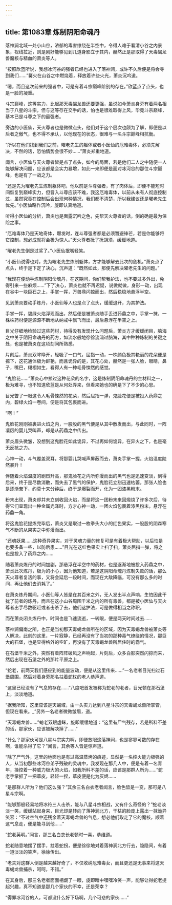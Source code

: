```yaml
---
---
---
```

title: 第1083章 炼制阴阳命魂丹
---



落神涧北域一处小山谷，浓郁的毒害缭绕在半空中，令得人难于看清小谷之内景象，视线拉近，则是刚好能够见到几道身影立于其内，赫然正是那取得了天毒蝎龙兽魔核与精血的萧炎等人。

“按照欣蓝所说，我想冰河谷的强者已经也进入了落神涧，或许不久后便是将会寻到我们……”篝火在山谷之中燃烧着，释放着许些火光，萧炎沉吟道。

“嗯，而且这次前来的强者中，可是有着斗宗巅峰阶别的存在。”欣蓝点了点头，也是一脸的凝重。

斗宗巅峰，这等实力，比起那天毒蝎龙兽还要更强，虽说如今萧炎身旁有着两名相当于八星的斗宗，但与这等存在交手的话，怕也是很难取得上风，毕竟斗宗巅峰，基本已是斗尊之下的最强者。

旁边的小医仙，天火尊者也是微微点头，他们对于这个层次也颇为了解，即便是以后者之傲气，也不得不承认，以他现在的状态，很难与一名斗宗巅峰相抗衡。

“所以在他们找到我们之前，曜老先生的躯体或者小医仙的厄难毒体，必须先解决，不然的话，恐怕情势会很不妙……”萧炎郑重地道。

闻言，小医仙与天火尊者皆是点了点头，如今的局面，若是他们二人之中随便一人能够解决问题，应该都是会实力暴增，如此一来即便是面对冰河谷的那位斗宗巅峰，也是有了一战之力。

“还是先为曜老先生炼制躯体吧，他以前是斗尊强者，有了肉体后，即便不能短时间恢复到巅峰实力，但晋入斗尊应该不难，我这厄难毒体，以前从未有人彻底控制过，虽然究竟在控制后会出现何种情况，我们都不清楚，所以我建议还是曜老先生优先。”小医仙略作沉吟，旋即认真地道。

听得小医仙的分析，萧炎也是面露沉吟之色，先帮天火尊者的话，倒的确是最为保险之事。

“厄难毒体乃是天地奇体，爆发时，连斗尊强者都是必须暂避锋芒，若是你能够将它控制，想必成就将会极为惊人。”天火尊者抚了抚胡须，缓缓地道。

“曜老先生倒是过奖了。”小医仙抿嘴轻笑。

“小医仙说得也对，先为曜老先生炼制躯体，方才能够解去此次的危机。”萧炎点了点头，终于是下定了决心，沉声道：“既然如此，那便先解决曜老先生的问题。”

“我现在便动手炼制阴阳命魂丹，在这期间，你们帮我护法，也不要过多外出，免得引来一些麻烦……”下了决心，萧炎也就不再迟疑，说做就做，身形一动，出现在谷中一块巨石之上，手掌一挥，万兽鼎闪掠而出，然后稳稳地悬浮半空。

见到萧炎要动手炼丹，小医仙等人也是点了点头，缓缓退开，为其护法。

手掌一挥，碧绿火焰浮现而出，然后便是被萧炎随手丢进药鼎之中，手掌一抹，一株株药材便是源源不断地从纳戒中飘飞而出，最后悬浮在半空之上。

目光仔细地检验过这些药材，待得没有发现什么问题后，萧炎方才缓缓闭目，脑海之中关于阴阳命魂丹的药方，如流水般地徐徐流淌过脑海，其中种种炼制的关键之处，也是被萧炎在这顷刻间所熟悉。

片刻后，萧炎双眸睁开，轻吸了一口气，屈指一动，一株颜色极其艳丽的花朵便是掠下，这花通体极为鲜艳，而且诡异的是，其花心处，赫然是一张人脸，眼睛，鼻子，嘴巴，栩栩如生，看得人有一种毛骨悚然的感觉。

“鬼脸花……”萧炎心中掠过这种花朵的名字，这是炼制阴阳命魂丹的主材料之一，极为难寻，也不知道欣蓝是从何处弄来，但看来她也的确是下了不少的心思。

目光瞥了一眼这令人毛骨悚然的花朵，然后屈指一弹，鬼脸花便是被投入药鼎之内，碧绿火焰一卷间，便是将其包裹而进。

“啊！”

鬼脸花刚刚被裹进火焰之内，一股股的黑气便是从其中散发而出，与此同时，一阵凄厉的婴儿哭叫声，却是从药鼎之中传出。

萧炎眉头微皱，没想到这鬼脸花如此诡异，不过再如何诡异，在异火之下，也是毫无反抗之力。

心神一动，斗气覆盖双耳，将那婴儿哭喊声屏蔽而去，萧炎手掌一握，火焰温度陡然暴升！

伴随着火焰温度的剧烈升高，那鬼脸花之内所弥漫而出的黑气也是迅速变淡，到得后来，终于是尽数消散，而失去了黑气的保护，鬼脸花立刻迅速枯萎，那张人脸也是逐渐耷下，约莫十来分钟后，终于是爆裂而开，化为一团漆黑粉末。

粉末出现，萧炎却并未立刻收回火焰，而是将这一团粉末来回煅烧了许多次后，待得它们呈现出一种金属光泽时，方才心神一动，一团火焰包裹着漆黑粉末，悬浮在药鼎一角。

将这鬼脸花提炼完毕后，萧炎又是取过一枚拳头大小的红色果实，一股股的阴森寒气不断的从果实之中弥漫而出。

“还魂妖果……这种奇异果实，对于灵魂力量的修复可是有着极大帮助，以后怕是也要多备一些，以防后患……”目光在这红色果实上扫了扫，萧炎屈指一弹，将之也是投入了药鼎之内……

随着萧炎炼丹的时间加剧，那悬浮在半空中的药材，也是逐渐地被投入药鼎之中，萧炎此次炼丹，极为的小心，因为他知道，若是这阴阳命魂丹炼制失败的话，那么天火尊者复活的事，又将会延后一段时间，而现在大敌降临，可没有那么多的时间，再让他们去消耗了。”

在萧炎炼丹期间，小医仙等人皆是在其百米之外，无人发出半点声响，生怕因此干扰了前者的炼丹，而且在这小山谷周围千米之内的所有毒兽，都是被小医仙与天火尊者出手尽数驱赶或者击杀了去，他们这护法，可是做得相当之称职。

而在萧炎闭关炼丹中，时间也是飞速流逝，一转眼，便是两天时间过去……

落神涧偏南之所，也正是当初那天毒蝎龙兽所在的区域，因为天毒蝎龙兽被萧炎等人解决，此刻的这里，一片寂静，已经再没有了当初的那种毒气缭绕的情况，那巨大的石堡，也是显得格外的空旷，再没有了天毒蝎龙兽所居住时的霸气。

在石堡千米之外，突然有着阵阵破风之声响起，片刻后，众多白影突然闪掠而来，然后出现在石堡之外的那片平原之上。

“蛇老，前两天我们感应到的能量波动，便是从这里传来……”一名老者目光扫过石堡周围，然后对着身旁那名拄着蛇杖的老人恭声道。

“这里已经没有了气息的存在……”八度吧首发被称为蛇老的老者，目光顿在那石堡上，淡淡地道。

“据我所知，这里应该是天蝎域，由一头实力达到八星斗宗的天毒蝎龙兽所掌管，但现在看来。_”另外一名老者微微皱眉，道。

“天毒蝎龙兽……”螅老双眼虚眯，旋即缓缓地道：“这里有尸气残存，若是所料不差的话，那家伙，应该被解决掉了……”

“什么？那家伙可是八星斗宗实力啊，即便放眼这落神涧，也是寥寥可数的存在啊，谁能杀得了它？”闻言，其余等人皆是惊声道。

“除了尸气外，这里的地面也是有过高温蒸烤的痕迹，显然是一名控火能力极强的人，从当初那些冰河谷弟子残破的灵魂中，我发现在那几人中，便是有着一名青年，操控着一种威力极大的火焰，如我所料不差的话，应该是那群人所为……”蛇老手掌抓了一把草皮，轻轻一捏，草皮便是化为灰烬……

“是那群人所为？他们这么强？”其余三名白衣老者闻言，脸色皆是一变，那可是八星斗宗啊。

“能够那般轻易地将冰符三人击杀，能与八星斗宗相战，又有什么奇怪的？”蛇老淡淡一笑，缓缓站起身来，目光却是转向了落神涧北方，干枯的脸庞上露出一抹诡异笑容：“不过空气中还残余着天毒蝎龙兽的气息，想必他们取走了它的魔核，顺着这气息走，便是能寻到他……”

“蛇老英明。”闻言，那三名白衣长老顿时一喜，恭维道。

蛇老随意地摆了摆手，拄着蛇拐，便是徐徐地对着落神涧北方行去，隐隐间，有着一道淡淡的笑声，徐徐传出。

“老夫对这群人倒是越来越好奇了，不仅收纳厄难毒女，而且更还是无事来将这天毒蝎龙兽捕杀，呵呵，不错。”

在其身后，那三名老者面面相觑了一眼，旋即暗中嘿嘿冷笑一声，能够让得蛇老提起兴趣，真不知道是那几个家伙的不幸，还是荣幸？

“得罪冰河谷的人，可都没什么好下场啊，几个可悲的家伙……”